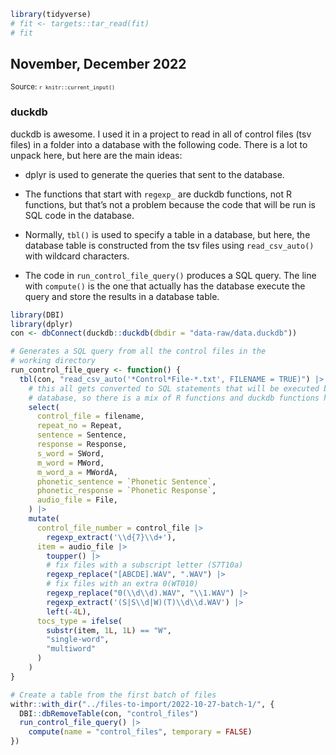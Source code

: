 <!--- Timestamp to trigger book rebuilds: `r Sys.time()` --->

```r
library(tidyverse)
# fit <- targets::tar_read(fit)
# fit
```

## November, December 2022

<small>Source: <code>`r knitr::current_input()`</code></small>


### duckdb

duckdb is awesome. I used it in a project to read in all of control
files (tsv files) in a folder into a database with the following code.
There is a lot to unpack here, but here are the main ideas:

  - dplyr is used to generate the queries that sent to the database.
  
  - The functions that start with `regexp_` are duckdb functions, not R
    functions, but that's not a problem because the code that will be
    run is SQL code in the database.
    
  - Normally, `tbl()` is used to specify a table in a database, but
    here, the database table is constructed from the tsv files using
    `read_csv_auto()` with wildcard characters.
    
  - The code in `run_control_file_query()` produces a SQL query. The
    line with `compute()` is the one that actually has the database
    execute the query and store the results in a database table.

```r
library(DBI)
library(dplyr)
con <- dbConnect(duckdb::duckdb(dbdir = "data-raw/data.duckdb"))

# Generates a SQL query from all the control files in the
# working directory
run_control_file_query <- function() {
  tbl(con, "read_csv_auto('*Control*File-*.txt', FILENAME = TRUE)") |>
    # this all gets converted to SQL statements that will be executed by the
    # database, so there is a mix of R functions and duckdb functions here.
    select(
      control_file = filename,
      repeat_no = Repeat,
      sentence = Sentence,
      response = Response,
      s_word = SWord,
      m_word = MWord,
      m_word_a = MWordA,
      phonetic_sentence = `Phonetic Sentence`,
      phonetic_response = `Phonetic Response`,
      audio_file = File,
    ) |>
    mutate(
      control_file_number = control_file |>
        regexp_extract('\\d{7}\\d+'),
      item = audio_file |>
        toupper() |>
        # fix files with a subscript letter (S7T10a)
        regexp_replace("[ABCDE].WAV", ".WAV") |>
        # fix files with an extra 0(WT010)
        regexp_replace("0(\\d\\d).WAV", "\\1.WAV") |>
        regexp_extract('(S|S\\d|W)(T)\\d\\d.WAV') |>
        left(-4L),
      tocs_type = ifelse(
        substr(item, 1L, 1L) == "W",
        "single-word",
        "multiword"
      )
    )
}

# Create a table from the first batch of files
withr::with_dir("../files-to-import/2022-10-27-batch-1/", {
  DBI::dbRemoveTable(con, "control_files")
  run_control_file_query() |>
    compute(name = "control_files", temporary = FALSE)
})

```
